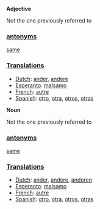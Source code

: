 '''Adjective'''

Not the one previously referred to

===[[antonym]]s===

[[same]]

===[[Translation]]s===
*[[Dutch]]: [[ander]], [[andere]]
*[[Esperanto]]: [[malsamo]]
*[[French]]: [[autre]]
*[[Spanish]]: [[otro]], [[otra]], [[otros]], [[otras]]


'''Noun'''

Not the one previously referred to

===[[antonym]]s===

[[same]]

===[[Translation]]s===
*[[Dutch]]: [[ander]], [[andere]], [[anderen]]
*[[Esperanto]]: [[malsamo]]
*[[French]]: [[autre]]
*[[Spanish]]: [[otro]], [[otra]], [[otros]], [[otras]]